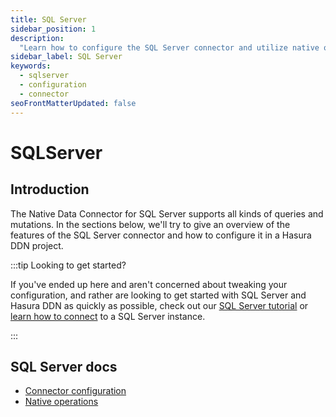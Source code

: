 ```yaml
---
title: SQL Server
sidebar_position: 1
description:
  "Learn how to configure the SQL Server connector and utilize native operations to extend your API's capability."
sidebar_label: SQL Server
keywords:
  - sqlserver
  - configuration
  - connector
seoFrontMatterUpdated: false
---
```


# SQLServer

## Introduction

The Native Data Connector for SQL Server supports all kinds of queries and mutations. In the sections below, we'll try
to give an overview of the features of the SQL Server connector and how to configure it in a Hasura DDN project.

:::tip Looking to get started?

If you've ended up here and aren't concerned about tweaking your configuration, and rather are looking to get started
with SQL Server and Hasura DDN as quickly as possible, check out our
[SQL Server tutorial](/how-to-build-with-ddn/with-sqlserver.mdx) or
[learn how to connect](/data-sources/connect-to-a-source.mdx) to a SQL Server instance.

:::

## SQL Server docs

- [Connector configuration](/reference/connectors/sqlserver/configuration.mdx)
- [Native operations](/reference/connectors/sqlserver/native-operations/index.mdx)
